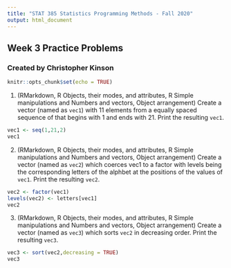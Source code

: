 ---
title: "STAT 385 Statistics Programming Methods - Fall 2020"
output: html_document
---
## Week 3 Practice Problems
### Created by Christopher Kinson

```{r setup, include=FALSE}
knitr::opts_chunk$set(echo = TRUE)
```

1. (RMarkdown, R Objects, their modes, and attributes, R Simple manipulations and Numbers and vectors, Object arrangement) Create a vector (named as `vec1`) with 11 elements from a equally spaced sequence of that begins with 1 and ends with 21. Print the resulting `vec1`.

```{r}
vec1 <- seq(1,21,2)
vec1
```

2. (RMarkdown, R Objects, their modes, and attributes, R Simple manipulations and Numbers and vectors, Object arrangement) Create a vector (named as `vec2`) which coerces vec1 to a factor with levels being the corresponding letters of the alphbet at the positions of the values of `vec1`. Print the resulting `vec2`.

```{r}
vec2 <- factor(vec1)
levels(vec2) <- letters[vec1]
vec2
```

3. (RMarkdown, R Objects, their modes, and attributes, R Simple manipulations and Numbers and vectors, Object arrangement) Create a vector (named as `vec3`) which sorts `vec2` in decreasing order. Print the resulting `vec3`.

```{r}
vec3 <- sort(vec2,decreasing = TRUE)
vec3
```